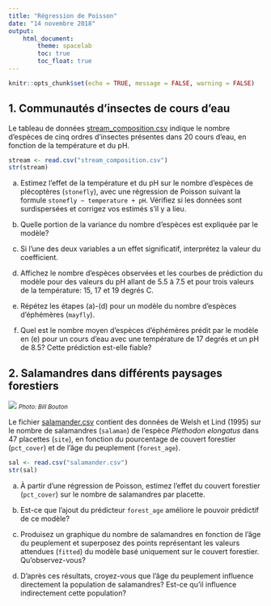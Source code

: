 ```yaml
---
title: "Régression de Poisson"
date: "14 novembre 2018"
output: 
    html_document:
        theme: spacelab
        toc: true
        toc_float: true
---
```


```r
knitr::opts_chunk$set(echo = TRUE, message = FALSE, warning = FALSE)
```

## 1. Communautés d'insectes de cours d'eau

Le tableau de données [stream_composition.csv](stream_composition.csv) indique le nombre d'espèces de cinq ordres d'insectes présentes dans 20 cours d'eau, en fonction de la température et du pH. 

```r
stream <- read.csv("stream_composition.csv")
str(stream)
```

a) Estimez l'effet de la température et du pH sur le nombre d'espèces de plécoptères (`stonefly`), avec une régression de Poisson suivant la formule `stonefly ~ temperature + pH`. Vérifiez si les données sont surdispersées et corrigez vos estimés s'il y a lieu.

b) Quelle portion de la variance du nombre d'espèces est expliquée par le modèle?

c) Si l'une des deux variables a un effet significatif, interprétez la valeur du coefficient.

d) Affichez le nombre d'espèces observées et les courbes de prédiction du modèle pour des valeurs du pH allant de 5.5 à 7.5 et pour trois valeurs de la température: 15, 17 et 19 degrés C.

e) Répétez les étapes (a)-(d) pour un modèle du nombre d'espèces d'éphémères (`mayfly`).

f) Quel est le nombre moyen d'espèces d'éphémères prédit par le modèle en (e) pour un cours d'eau avec une température de 17 degrés et un pH de 8.5? Cette prédiction est-elle fiable?


## 2. Salamandres dans différents paysages forestiers

![](../images/Plethodon_elongatus.jpg)
<small>*Photo: Bill Bouton*</small>

Le fichier [salamander.csv](salamander.csv) contient des données de Welsh et Lind (1995) sur le nombre de salamandres (`salaman`) de l'espèce *Plethodon elongatus* dans 47 placettes (`site`), en fonction du pourcentage de couvert forestier (`pct_cover`) et de l'âge du peuplement (`forest_age`).

```r
sal <- read.csv("salamander.csv")
str(sal)
```

a) À partir d'une régression de Poisson, estimez l'effet du couvert forestier (`pct_cover`) sur le nombre de salamandres par placette.

b) Est-ce que l'ajout du prédicteur `forest_age` améliore le pouvoir prédictif de ce modèle?

c) Produisez un graphique du nombre de salamandres en fonction de l'âge du peuplement et superposez des points représentant les valeurs attendues (`fitted`) du modèle basé uniquement sur le couvert forestier. Qu'observez-vous?

d) D'après ces résultats, croyez-vous que l'âge du peuplement influence directement la population de salamandres? Est-ce qu'il influence indirectement cette population?




